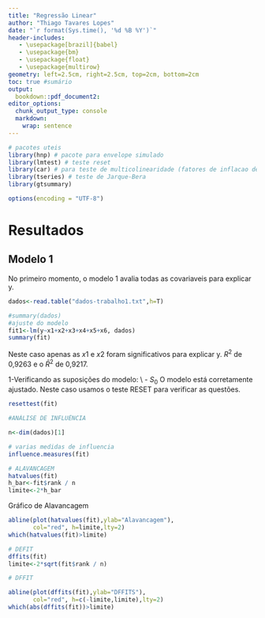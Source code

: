 ```yaml
---
title: "Regressão Linear"
author: "Thiago Tavares Lopes"
date: "`r format(Sys.time(), '%d %B %Y')`"
header-includes:
   - \usepackage[brazil]{babel}
   - \usepackage{bm}
   - \usepackage{float}
   - \usepackage{multirow}
geometry: left=2.5cm, right=2.5cm, top=2cm, bottom=2cm
toc: true #sumário
output:
  bookdown::pdf_document2:
editor_options:
  chunk_output_type: console
  markdown: 
    wrap: sentence
---
```


```r
# pacotes uteis
library(hnp) # pacote para envelope simulado
library(lmtest) # teste reset
library(car) # para teste de multicolinearidade (fatores de inflacao de variancia)
library(tseries) # teste de Jarque-Bera
library(gtsummary)
```

```r
options(encoding = "UTF-8")

```


# Resultados



## Modelo 1
No primeiro momento, o modelo 1 avalia todas as covariaveis para explicar y.


```r
dados<-read.table("dados-trabalho1.txt",h=T)

#summary(dados)
#ajuste do modelo 
fit1<-lm(y~x1+x2+x3+x4+x5+x6, dados)
summary(fit)

```
Neste caso apenas as $x1$ e $x2$ foram significativos para explicar y. $R^2$ de 0,9263 e o $\bar{R}^2$ de 0,9217.

1-Verificando as suposições do modelo: \\
- $S_{0}$ O  modelo está corretamente ajustado. Neste caso usamos o teste RESET para verificar as questões.

```r
resettest(fit)
```





```r

#ANÁLISE DE INFLUÊNCIA

n<-dim(dados)[1]

# varias medidas de influencia
influence.measures(fit)

```

```r
# ALAVANCAGEM
hatvalues(fit)
h_bar<-fit$rank / n
limite<-2*h_bar
```

Gráfico de Alavancagem

```r
abline(plot(hatvalues(fit),ylab="Alavancagem"), 
       col="red", h=limite,lty=2)
which(hatvalues(fit)>limite)
```





```r
# DEFIT 
dffits(fit)
limite<-2*sqrt(fit$rank / n)

```


```r
# DFFIT

abline(plot(dffits(fit),ylab="DFFITS"), 
       col="red", h=c(-limite,limite),lty=2)
which(abs(dffits(fit))>limite)
```






